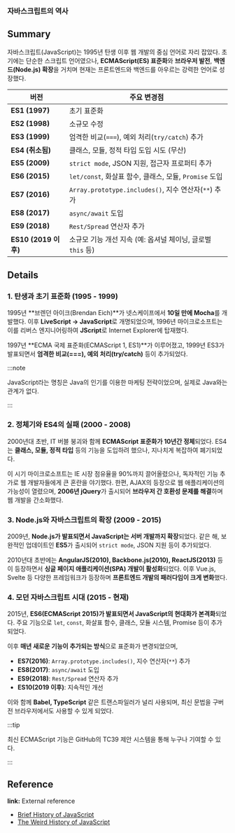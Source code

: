 ### 자바스크립트의 역사

## Summary

자바스크립트(JavaScript)는 1995년 탄생 이후 웹 개발의 중심 언어로 자리 잡았다. 초기에는 단순한 스크립트 언어였으나, **ECMAScript(ES) 표준화**와 **브라우저 발전**, **백엔드(Node.js) 확장**을 거치며 현재는 프론트엔드와 백엔드를 아우르는 강력한 언어로 성장했다.

| 버전 | 주요 변경점 |
| --- | --- |
| **ES1 (1997)** | 초기 표준화 |
| **ES2 (1998)** | 소규모 수정 |
| **ES3 (1999)** | 엄격한 비교(`===`), 예외 처리(`try/catch`) 추가 |
| **ES4 (취소됨)** | 클래스, 모듈, 정적 타입 도입 시도 (무산) |
| **ES5 (2009)** | `strict mode`, JSON 지원, 접근자 프로퍼티 추가 |
| **ES6 (2015)** | `let/const`, 화살표 함수, 클래스, 모듈, `Promise` 도입 |
| **ES7 (2016)** | `Array.prototype.includes()`, 지수 연산자(`**`) 추가 |
| **ES8 (2017)** | `async/await` 도입 |
| **ES9 (2018)** | `Rest/Spread` 연산자 추가 |
| **ES10 (2019 이후)** | 소규모 기능 개선 지속 (예: 옵셔널 체이닝, 글로벌 `this` 등) |

## Details

### **1. 탄생과 초기 표준화 (1995 - 1999)**

1995년 **브렌던 아이크(Brendan Eich)**가 넷스케이프에서 **10일 만에 Mocha**를 개발했다. 이후 **LiveScript → JavaScript**로 개명되었으며, 1996년 마이크로소프트는 이를 리버스 엔지니어링하여 **JScript**로 Internet Explorer에 탑재했다.

1997년 **ECMA 국제 표준화(ECMAScript 1, ES1)**가 이루어졌고, 1999년 ES3가 발표되면서 **엄격한 비교(===), 예외 처리(try/catch)** 등이 추가되었다.

:::note 

JavaScript라는 명칭은 Java의 인기를 이용한 마케팅 전략이었으며, 실제로 Java와는 관계가 없다. 

:::

### **2. 정체기와 ES4의 실패 (2000 - 2008)**

2000년대 초반, IT 버블 붕괴와 함께 **ECMAScript 표준화가 10년간 정체**되었다. ES4는 **클래스, 모듈, 정적 타입** 등의 기능을 도입하려 했으나, 지나치게 복잡하여 폐기되었다.

이 시기 마이크로소프트는 IE 시장 점유율을 90%까지 끌어올렸으나, 독자적인 기능 추가로 웹 개발자들에게 큰 혼란을 야기했다. 한편, AJAX의 등장으로 웹 애플리케이션의 가능성이 열렸으며, **2006년 jQuery**가 출시되어 **브라우저 간 호환성 문제를 해결**하며 웹 개발을 간소화했다.

### **3. Node.js와 자바스크립트의 확장 (2009 - 2015)**

2009년, **Node.js가 발표되면서 JavaScript는 서버 개발까지 확장**되었다. 같은 해, 보완적인 업데이트인 **ES5**가 출시되어 `strict mode`, JSON 지원 등이 추가되었다.

2010년대 초반에는 **AngularJS(2010), Backbone.js(2010), ReactJS(2013)** 등이 등장하면서 **싱글 페이지 애플리케이션(SPA) 개발이 활성화**되었다. 이후 Vue.js, Svelte 등 다양한 프레임워크가 등장하며 **프론트엔드 개발의 패러다임이 크게 변화**했다.

### **4. 모던 자바스크립트 시대 (2015 - 현재)**

2015년, **ES6(ECMAScript 2015)가 발표되면서 JavaScript의 현대화가 본격화**되었다. 주요 기능으로 `let`, `const`, 화살표 함수, 클래스, 모듈 시스템, Promise 등이 추가되었다.

이후 **매년 새로운 기능이 추가되는 방식**으로 표준화가 변경되었으며,

- **ES7(2016)**: `Array.prototype.includes()`, 지수 연산자(`**`) 추가
- **ES8(2017)**: `async/await` 도입
- **ES9(2018)**: `Rest/Spread` 연산자 추가
- **ES10(2019 이후)**: 지속적인 개선

이와 함께 **Babel, TypeScript** 같은 트랜스파일러가 널리 사용되며, 최신 문법을 구버전 브라우저에서도 사용할 수 있게 되었다.

:::tip 

최신 ECMAScript 기능은 GitHub의 TC39 제안 시스템을 통해 누구나 기여할 수 있다. 

:::

## Reference

**link:** External reference

- [Brief History of JavaScript](https://roadmap.sh/guides/history-of-javascript)
- [The Weird History of JavaScript](https://dev.to/codediodeio/the-weird-history-of-javascript-2bnb)
